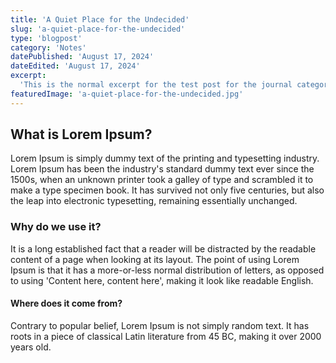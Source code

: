 ```yaml
---
title: 'A Quiet Place for the Undecided'
slug: 'a-quiet-place-for-the-undecided'
type: 'blogpost'
category: 'Notes'
datePublished: 'August 17, 2024'
dateEdited: 'August 17, 2024'
excerpt:
  'This is the normal excerpt for the test post for the journal category.'
featuredImage: 'a-quiet-place-for-the-undecided.jpg'
---
```


## What is Lorem Ipsum?

Lorem Ipsum is simply dummy text of the printing and typesetting industry. Lorem
Ipsum has been the industry's standard dummy text ever since the 1500s, when an
unknown printer took a galley of type and scrambled it to make a type specimen
book. It has survived not only five centuries, but also the leap into electronic
typesetting, remaining essentially unchanged.

### Why do we use it?

It is a long established fact that a reader will be distracted by the readable
content of a page when looking at its layout. The point of using Lorem Ipsum is
that it has a more-or-less normal distribution of letters, as opposed to using
'Content here, content here', making it look like readable English.

#### Where does it come from?

Contrary to popular belief, Lorem Ipsum is not simply random text. It has roots
in a piece of classical Latin literature from 45 BC, making it over 2000 years
old.

